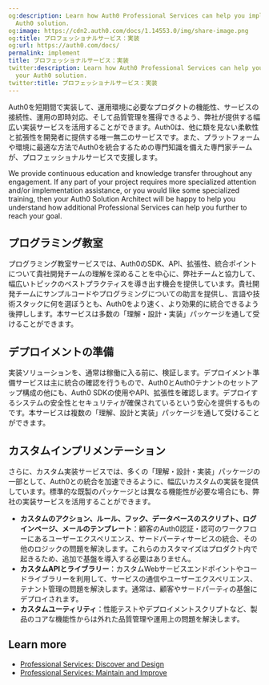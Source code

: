 ```yaml
---
og:description: Learn how Auth0 Professional Services can help you implement your
  Auth0 solution.
og:image: https://cdn2.auth0.com/docs/1.14553.0/img/share-image.png
og:title: プロフェッショナルサービス：実装
og:url: https://auth0.com/docs/
permalink: implement
title: プロフェッショナルサービス：実装
twitter:description: Learn how Auth0 Professional Services can help you implement
  your Auth0 solution.
twitter:title: プロフェッショナルサービス：実装
---
```


Auth0を短期間で実装して、運用環境に必要なプロダクトの機能性、サービスの接続性、運用の即時対応、そして品質管理を獲得できるよう、弊社が提供する幅広い実装サービスを活用することができます。Auth0は、他に類を見ない柔軟性と拡張性を開発者に提供する唯一無二のサービスです。また、プラットフォームや環境に最適な方法でAuth0を統合するための専門知識を備えた専門家チームが、プロフェッショナルサービスで支援します。

<Callout icon="file-lines" color="#0EA5E9" iconType="regular">

We provide continuous education and knowledge transfer throughout any engagement. If any part of your project requires more specialized attention and/or implementation assistance, or you would like some specialized training, then your Auth0 Solution Architect will be happy to help you understand how additional Professional Services can help you further to reach your goal.

</Callout>

## プログラミング教室

プログラミング教室サービスでは、Auth0のSDK、API、拡張性、統合ポイントについて貴社開発チームの理解を深めることを中心に、弊社チームと協力して、幅広いトピックのベストプラクティスを導き出す機会を提供しています。貴社開発チームにサンプルコードやプログラミングについての助言を提供し、言語や技術スタックに何を選ぼうとも、Auth0をより速く、より効果的に統合できるよう後押しします。本サービスは多数の「理解・設計・実装」パッケージを通して受けることができます。

## デプロイメントの準備

実装ソリューションを、通常は稼働に入る前に、検証します。デプロイメント準備サービスは主に統合の確認を行うもので、Auth0とAuth0テナントのセットアップ構成の他にも、Auth0 SDKの使用やAPI、拡張性を確認します。デプロイするシステムの安全性とセキュリティが確保されているという安心を提供するものです。本サービスは複数の「理解、設計と実装」パッケージを通して受けることができます。

## カスタムインプリメンテーション

さらに、カスタム実装サービスでは、多くの「理解・設計・実装」パッケージの一部として、Auth0との統合を加速できるように、幅広いカスタムの実装を提供しています。標準的な既製のパッケージとは異なる機能性が必要な場合にも、弊社の実装サービスを活用することができます。

* **カスタムのアクション、ルール、フック、データベースのスクリプト、ログインページ、メールのテンプレート**：顧客のAuth0認証・認可のワークフローにあるユーザーエクスペリエンス、サードパーティサービスの統合、その他のロジックの問題を解決します。これらのカスタマイズはプロダクト内で起きるため、追加で基盤を導入する必要はありません。
* **カスタムAPIとライブラリー**：カスタムWebサービスエンドポイントやコードライブラリーを利用して、サービスの通信やユーザーエクスペリエンス、テナント管理の問題を解決します。通常は、顧客やサードパーティの基盤にデプロイされます。
* **カスタムユーティリティ**：性能テストやデプロイメントスクリプトなど、製品のコアな機能性からは外れた品質管理や運用上の問題を解決します。

## Learn more

* [Professional Services: Discover and Design](/docs/get-started/professional-services/discover-design)
* [Professional Services: Maintain and Improve](/docs/get-started/professional-services/maintain-improve)